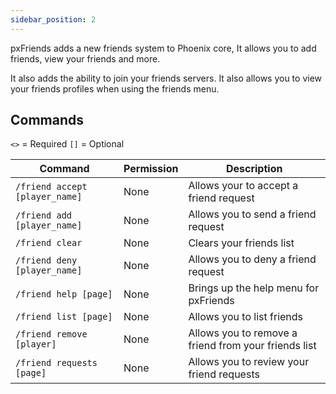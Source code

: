 ```yaml
---
sidebar_position: 2
---
```


pxFriends adds a new friends system to Phoenix core,
It allows you to add friends, view your friends and more.

It also adds the ability to join your friends servers.
It also allows you to view your friends profiles when using the friends menu.


## Commands

`<>` = Required `[]` = Optional

Command                              | Permission                      | Description
------------------------------------ | ------------------------------- | -----------
`/friend accept [player_name]`       | None                            | Allows your to accept a friend request
`/friend add [player_name]`          | None                            | Allows you to send a friend request
`/friend clear`                      | None                            | Clears your friends list
`/friend deny [player_name]`         | None                            | Allows you to deny a friend request
`/friend help [page]`                | None                            | Brings up the help menu for pxFriends
`/friend list [page]`                | None                            | Allows you to list friends
`/friend remove [player]`            | None                            | Allows you to remove a friend from your friends list
`/friend requests [page]`            | None                            | Allows you to review your friend requests